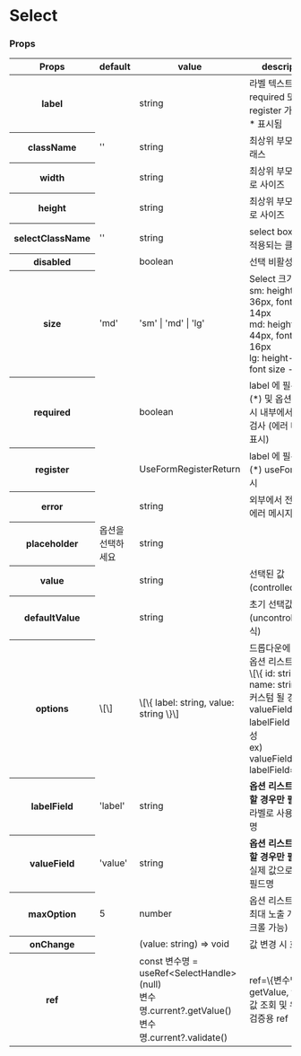 
<Meta title="Select" name="Docs" of={Select} />

# Select

### Props

<table>
  <thead>
    <tr>
      <th>Props</th>
      <th>default</th>
      <th>value</th>
      <th>description</th>
    </tr>
  </thead>
  <tbody>
    <tr>
      <th>label</th>
      <td></td>
      <td>string</td>
      <td>라벨 텍스트. required 또는 register 가 있으면 * 표시됨</td>
    </tr>
    <tr>
      <th>className</th>
      <td>''</td>
      <td>string</td>
      <td>최상위 부모 요소 클래스</td>
    </tr>
    <tr>
      <th>width</th>
      <td></td>
      <td>string</td>
      <td>최상위 부모 요소 가로 사이즈</td>
    </tr>
    <tr>
      <th>height</th>
      <td></td>
      <td>string</td>
      <td>최상위 부모 요소 세로 사이즈</td>
    </tr>
    <tr>
      <th>selectClassName</th>
      <td>''</td>
      <td>string</td>
      <td>select box 영역에 적용되는 클래스</td>
    </tr>
    <tr>
      <th>disabled</th>
      <td></td>
      <td>boolean</td>
      <td>선택 비활성화</td>
    </tr>
    <tr>
      <th>size</th>
      <td>'md'</td>
      <td>'sm' | 'md' | 'lg'</td>
      <td>
        Select 크기 조절<br />
        sm: height- 36px, font size - 14px<br />
        md: height- 44px, font size - 16px<br />
        lg: height- 52px, font size - 16px
      </td>
    </tr>
    <tr>
      <th>required</th>
      <td></td>
      <td>boolean</td>
      <td>label 에 필수 표시 (*) 및 옵션 미선택 시 내부에서 유효성 검사 (에러 메시지 표시)</td>
    </tr>
    <tr>
      <th>register</th>
      <td></td>
      <td>UseFormRegisterReturn</td>
      <td>label 에 필수 표시 (*) useForm 사용시</td>
    </tr>
    <tr>
      <th>error</th>
      <td></td>
      <td>string</td>
      <td>외부에서 전달되는 에러 메시지</td>
    </tr>
    <tr>
      <th>placeholder</th>
      <td>옵션을 선택하세요</td>
      <td>string</td>
      <td></td>
    </tr>
    <tr>
      <th>value</th>
      <td></td>
      <td>string</td>
      <td>선택된 값 (controlled 방식)</td>
    </tr>
    <tr>
      <th>defaultValue</th>
      <td></td>
      <td>string</td>
      <td>초기 선택값 (uncontrolled 방식)</td>
    </tr>
    <tr>
      <th>options</th>
      <td>\[\]</td>
      <td>\[\{ label: string, value: string \}\]</td>
      <td>
        드롭다운에 표시할 옵션 리스트<br/>
        \[\{ id: string, name: string \}\] 커스텀 될 경우 valueField, labelField 필수 작성<br/>
        ex) valueField='id', labelField='name'<br/>
      </td>
    </tr>
    <tr>
      <th>labelField</th>
      <td>'label'</td>
      <td>string</td>
      <td>
          <b>옵션 리스트 커스텀 할 경우만 필수</b><br/>
          라벨로 사용할 필드명
      </td>
    </tr>
    <tr>
      <th>valueField</th>
      <td>'value'</td>
      <td>string</td>
      <td>
          <b>옵션 리스트 커스텀 할 경우만 필수</b><br/>
          실제 값으로 사용할 필드명
      </td>
    </tr>
    <tr>
      <th>maxOption</th>
      <td>5</td>
      <td>number</td>
      <td>옵션 리스트 열릴 때 최대 노출 개수 (스크롤 가능)</td>
    </tr>
    <tr>
      <th>onChange</th>
      <td></td>
      <td>(value: string) => void</td>
      <td>값 변경 시 호출</td>
    </tr>
    <tr>
      <th>ref</th>
      <td></td>
      <td>
        const 변수명 = useRef&lt;SelectHandle&gt;(null)<br />
        변수명.current?.getValue()<br />
        변수명.current?.validate()
      </td>
      <td>ref=\{변수명\} 로 getValue, validate 값 조회 및 유효성 검증용 ref</td>
    </tr>
  </tbody>
</table>

<section className="grid grid-cols-3 gap-4">
    <Canvas of={Select.SizeLg} />
    <Canvas of={Select.SizeMd} />
    <Canvas of={Select.SizeSm} />
</section>

